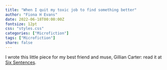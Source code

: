 ```yaml
---
title: "When I quit my toxic job to find something better"
author: "Fiona H Evans"
date: 2022-06-18T00:00:00Z
fontsize: 12pt
css: "styles.css"
categories: ["Microfiction"]
tags: ["Microfiction"]
share: false
---
```


I wrote this little piece for my best friend and muse, Gillian Carter: read it at [Six Sentences](https://sixsentences.blogspot.com/2022/06/when-i-quit-my-toxic-job-to-find.html).

<br> 

